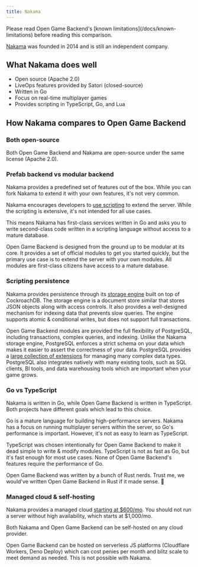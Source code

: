 ```yaml
---
title: Nakama
---
```


<Note>
  Please read Open Game Backend's [known limitations](/docs/known-limitations)
  before reading this comparison.
</Note>

[Nakama](https://heroiclabs.com/nakama/) was founded in 2014 and is still an independent company.

## What Nakama does well

- Open source (Apache 2.0)
- LiveOps features provided by Satori (closed-source)
- Written in Go
- Focus on real-time multiplayer games
- Provides scripting in TypeScript, Go, and Lua

## How Nakama compares to Open Game Backend

### Both open-source

Both Open Game Backend and Nakama are open-source under the same license (Apache 2.0).

### Prefab backend vs modular backend

Nakama provides a predefined set of features out of the box. While you can fork Nakama to extend it with your own features, it's not very common.

Nakama encourages developers to [use scripting](https://heroiclabs.com/docs/nakama/server-framework/introduction/index.html) to extend the server. While the scripting is extensive, it's not intended for all use cases.

This means Nakama has first-class services written in Go and asks you to write second-class code written in a scripting language without access to a mature database.

Open Game Backend is designed from the ground up to be modular at its core. It provides a set of official modules to get you started quickly, but the primary use case is to extend the server with your own modules. All modules are first-class citizens have access to a mature database.

### Scripting persistence

Nakama provides persistence through its [storage engine](https://heroiclabs.com/docs/nakama/concepts/storage/) built on top of CockroachDB. The storage engine is a document store similar that stores JSON objects along with access controls. It also provides a well-designed mechanism for indexing data that prevents slow queries. The engine supports atomic & conditional writes, but does not support full transactions.

Open Game Backend modules are provided the full flexibility of PostgreSQL, including transactions, complex queries, and indexing. Unlike the Nakama storage engine, PostgreSQL enforces a strict schema on your data which makes it easier to assert the correctness of your data. PostgreSQL provides a [large collection of extensions](https://neon.tech/docs/extensions/pg-extensions) for managing many complex data types. PostgreSQL also integrates natively with many existing tools, such as SQL clients, BI tools, and data warehousing tools which are important when your game grows.

### Go vs TypeScript

Nakama is written in Go, while Open Game Backend is written in TypeScript. Both projects have different goals which lead to this choice.

Go is a mature language for building high-performance servers. Nakama has a focus on running multiplayer servers within the server, so Go's performance is important. However, it's not as easy to learn as TypeScript.

TypeScript was chosen intentionally for Open Game Backend to make it dead simple to write & modify modules. TypeScript is not as fast as Go, but it's fast enough for most use cases. None of Open Game Backend's features require the performance of Go.

<Note>
  Open Game Backend was written by a bunch of Rust nerds. Trust me, we would've
  written Open Game Backend in Rust if it made sense. 🦀
</Note>

### Managed cloud & self-hosting

Nakama provides a managed cloud [starting at $600/mo](https://heroiclabs.com/pricing/). You should not run a server without high availability, which starts at $1,000/mo.

Both Nakama and Open Game Backend can be self-hosted on any cloud provider.

Open Game Backend can be hosted on serverless JS platforms (Cloudflare Workers, Deno Deploy) which can cost penies per month and blitz scale to meet demand as needed. This is not possible with Nakama.
